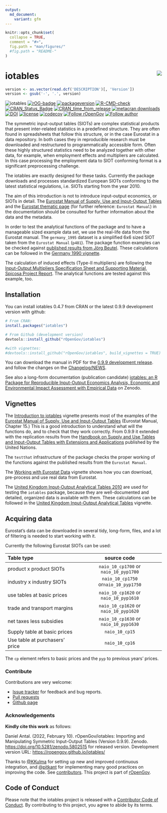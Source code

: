 ```yaml
---
output:
  md_document:
    variant: gfm
---
```

<!-- README.md is generated from README.Rmd. Please edit that file -->

```r
knitr::opts_chunk$set(
  collapse = TRUE,
  comment = "#>",
  fig.path = "man/figures/"
  #fig.path = "README-"
)
```

# iotables <img src="man/figures/logo.png" align="right" />

```r
version <- as.vector(read.dcf('DESCRIPTION')[, 'Version'])                
version <- gsub('-', '.', version)
```                                                                                                                         

<!-- <img src="/man/figures/logo.png" align="right" height="205 width="205"/>-->
![iotables](man/figures/logo20.png)
[![rOG-badge](https://ropengov.github.io/rogtemplate/reference/figures/ropengov-badge.svg)](http://ropengov.org/)
[![packageversion](https://img.shields.io/badge/Package%20version-`r version`-orange.svg?style=flat-square)](https://github.com/rOpenGov/iotables/commits/master)
[![R-CMD-check](https://github.com/rOpenGov/iotables/workflows/R-CMD-check/badge.svg)](https://github.com/rOpenGov/iotables/actions)
[![CRAN_Status_Badge](https://www.r-pkg.org/badges/version/iotables)](https://cran.r-project.org/package=iotables)
[![CRAN_time_from_release](https://www.r-pkg.org/badges/ago/iotables)](https://cran.r-project.org/package=iotables)
[![metacran downloads](https://cranlogs.r-pkg.org/badges/iotables)](https://cran.r-project.org/package=iotables)
[![DOI](https://zenodo.org/badge/DOI/10.5281/zenodo.5896882.svg)](https://doi.org/10.5281/zenodo.5896882)
[![license](https://img.shields.io/badge/license-MIT + file LICENSE-lightgrey.svg)](https://choosealicense.com/)
[![codecov](https://codecov.io/gh/rOpenGov/iotables/branch/master/graph/badge.svg)](https://app.codecov.io/gh/rOpenGov/iotables)
[![Follow rOpenGov](https://img.shields.io/twitter/follow/ropengov.svg?style=social)](https://twitter.com/intent/follow?screen_name=ropengov) 
[![Follow author](https://img.shields.io/twitter/follow/antaldaniel.svg?style=social)](https://twitter.com/intent/follow?screen_name=antaldaniel)

The symmetric input-output tables (SIOTs) are complex statistical products that present inter-related statistics in a predefined structure. They are often found in spreadsheets that follow this structure, or in the case Eurostat in a data repository. In both cases they in reproducible research must be downloaded and restructured to programmatically accessible form. Often these highly structured statistics need to be analyzed together with other data, for example, when employment effects and multipliers are calculated. In this case processing the employment data to SIOT conforming format is a significant preprocessing challenge.

The iotables are exactly designed for these tasks. Currently the package downloads and processes standardized European SIOTs conforming to the latest statistical regulations, i.e. SIOTs starting from the year 2010.  

The aim of this introduction is not to introduce input-output economics, or SIOTs in detail. The [Eurostat Manual of Supply, Use and Input-Output Tables](https://ec.europa.eu/eurostat/en/web/products-manuals-and-guidelines/-/KS-RA-07-013) and the [Eurostat thematic page](https://ec.europa.eu/eurostat/web/esa-supply-use-input-tables/overview) (for further reference: `Eurostat Manual`) in the documentation should be consulted for further information about the data and the metadata. 

In order to test the analytical functions of the package and to have a manageable sized example data set, we use the real-life data from the Eurostat manual. The `germany_1995` dataset is a simplified 6x6 sized SIOT taken from the `Eurostat Manual` (`p481`).  The package function examples can be checked against [published results from Jörg Beutel](https://ec.europa.eu/eurostat/documents/3859598/5902113/KS-RA-07-013-EN.PDF/b0b3d71e-3930-4442-94be-70b36cea9b39?version=1.0). These calculations can be followed in the [Germany 1990 vignette](https://iotables.dataobservatory.eu/articles/germany_1995.html).

The calculation of induced effects (Type-II multipliers) are following the [Input-Output Multipliers Specification Sheet and Supporting Material, Spicosa Project Report](http://www.coastal-saf.eu/output-step/pdf/Specification sheet I_O_final.pdf). The analytical functions are tested against this example, too.

## Installation

You can install iotables 0.4.7 from CRAN or the latest 0.9.9 development version with github:

```r
# From CRAN:
install.packages("iotables")

# From Github (development version)
devtools::install_github("rOpenGov/iotables")

#with vignettes:
#devtools::install_github("rOpenGov/iotables", build_vignettes = TRUE)
```

You can download the manual in PDF for the  [0.9.9 development release](https://iotables.dataobservatory.eu/iotables_0.99.pdf). and follow the changes on the [Changelog/NEWS](https://iotables.dataobservatory.eu/news/index.html). 

See also a long-form documentation (publication candidate) [iotables: an R Package for Reproducible Input-Output Economics Analysis, Economic and Environmental Impact Assessment with Empirical Data](https://zenodo.org/record/5887038#.Ye2ovv7MLIU) on Zenodo.

## Vignettes 

The [Introduction to iotables](https://iotables.dataobservatory.eu/articles/intro.html) vignette presents most of the examples of the [Eurostat Manual of Supply, Use and Input-Output Tables](https://ec.europa.eu/eurostat/documents/3859598/5902113/KS-RA-07-013-EN.PDF/b0b3d71e-3930-4442-94be-70b36cea9b39?version=1.0) (Eurostat Manual, Chapter 15.) This is a good introduction to understand what will the functions do, and to check that they work correctly.  From 0.9.9 it extended with the replication results from the [Handbook on Supply and Use Tables and Input-Output Tables with Extensions and Applications](https://unstats.un.org/unsd/nationalaccount/docs/SUT_IOT_HB_Final_Cover.pdf) published by the United Nations.

The `testthat` infrastructure of the package checks the proper working of the functions against the published results from the `Eurostat Manual`.

The [Working with Eurostat Data](https://iotables.dataobservatory.eu/articles/working_with_eurostat.html) vignette shows how you can download, pre-process and use real data from Eurostat.

The [United Kingdom Input-Output Analytical Tables 2010](https://webarchive.nationalarchives.gov.uk/20160114044923/http://www.ons.gov.uk/ons/rel/input-output/input-output-analytical-tables/2010/index.html) are used for testing the `iotables` package, because they are well-documented and detailed, organized data is available with them. These calculations can be followed in the [United Kingdom Input-Output Analytical Tables](https://iotables.dataobservatory.eu/articles/united_kingdom_2010.html) vignette.

## Acquiring data
Eurostat's data can be downloaded in several tidy, long-form, files, and a lot of filtering is needed to start working with it.

Currently the following Eurostat SIOTs can be used:

| Table type   | source code |                                                    
| :---        |    :----:    | 
| product x product SIOTs      |`naio_10_cp1700` or `naio_10_pyp1700`  |
| industry x industry SIOTs    | `naio_10_cp1750` or`naio_10_pyp1750`  |
| use tables at basic prices   | `naio_10_cp1620` or `naio_10_pyp1610` |
| trade and transport margins  | `naio_10_cp1620` or `naio_10_pyp1620` |
| net taxes less subsidies     | `naio_10_cp1630` or `naio_10_pyp1630` |
| Supply table at basic prices  | `naio_10_cp15`   |
| Use table at purchasers' price | `naio_10_cp16`  |

The `cp` element refers to basic prices and the `pyp` to previous years' prices.

### Contribute

Contributions are very welcome:

  * [Issue tracker](https://github.com/ropengov/iotables/issues) for feedback and bug reports.
  * [Pull requests](https://github.com/ropengov/iotables/)
  * [Github page](https://github.com/ropengov/iotables/)

### Acknowledgements

**Kindly cite this work** as follows: 

Daniel Antal. (2022, February 10). rOpenGov/iotables: Importing and Manipulating Symmetric Input-Output Tables (Version 0.9.9). Zenodo. [https://doi.org/10.5281/zenodo.5802515](https://zenodo.org/record/5153006/) for released version. 
Development version URL: [https://ropengov.github.io/iotables/](https://ropengov.github.io/iotables/)

Thanks to [\@KKulma](https://github.com/KKulma/) for setting up new and improved continuous integration, and [\@pitkant](https://github.com/pitkant) for implementing many good practices on improving the code. See [contributors](https://github.com/ropengov/iotables/graphs/contributors). This project is part of [rOpenGov](http://ropengov.org).


## Code of Conduct
  
Please note that the iotables project is released with a [Contributor Code of Conduct](https://contributor-covenant.org/version/2/0/CODE_OF_CONDUCT.html). By contributing to this project, you agree to abide by its terms.
